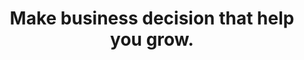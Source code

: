 ---
title: "Make business decision that help you grow."
details: "Manage all your social channels, ensure customer supremacy engagement, 
track your performance and more—all from a single platform"
image: "/assets/imgs/feature/startup/img-r-24.png"
image2: "/assets/imgs/feature/startup/img-r-25.png"
items:
  - "Workflow automation"
  - "Well organised interface"
action_btn:
  enable: true
  label: "Get started"
  link: "#"
---